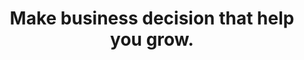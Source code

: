 ---
title: "Make business decision that help you grow."
details: "Manage all your social channels, ensure customer supremacy engagement, 
track your performance and more—all from a single platform"
image: "/assets/imgs/feature/startup/img-r-24.png"
image2: "/assets/imgs/feature/startup/img-r-25.png"
items:
  - "Workflow automation"
  - "Well organised interface"
action_btn:
  enable: true
  label: "Get started"
  link: "#"
---